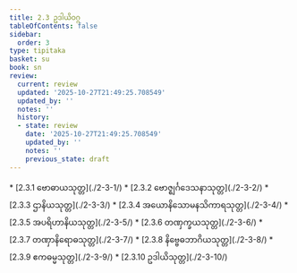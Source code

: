 ```yaml
---
title: 2.3 ဥဒါယိဝဂ္ဂ
tableOfContents: false
sidebar:
  order: 3
type: tipitaka
basket: su
book: sn
review:
  current: review
  updated: '2025-10-27T21:49:25.708549'
  updated_by: ''
  notes: ''
  history:
  - state: review
    date: '2025-10-27T21:49:25.708549'
    updated_by: ''
    notes: ''
    previous_state: draft
---
```



<ReviewStatus review={frontmatter.review} showDetails={true} />

<HypothesisAnnotation frontmatter={frontmatter} />

<DynamicBreadcrumb />



<TableOfContents book="sn" section="2.3">
* [2.3.1 ဗောဓာယသုတ္တ](./2-3-1/)
* [2.3.2 ဗောဇ္ဈင်္ဂဒေသနာသုတ္တ](./2-3-2/)
* [2.3.3 ဌာနိယသုတ္တ](./2-3-3/)
* [2.3.4 အယောနိသောမနသိကာရသုတ္တ](./2-3-4/)
* [2.3.5 အပရိဟာနိယသုတ္တ](./2-3-5/)
* [2.3.6 တဏှက္ခယသုတ္တ](./2-3-6/)
* [2.3.7 တဏှာနိရောဓသုတ္တ](./2-3-7/)
* [2.3.8 နိဗ္ဗေဓဘာဂိယသုတ္တ](./2-3-8/)
* [2.3.9 ဧကဓမ္မသုတ္တ](./2-3-9/)
* [2.3.10 ဥဒါယိသုတ္တ](./2-3-10/)
</TableOfContents>